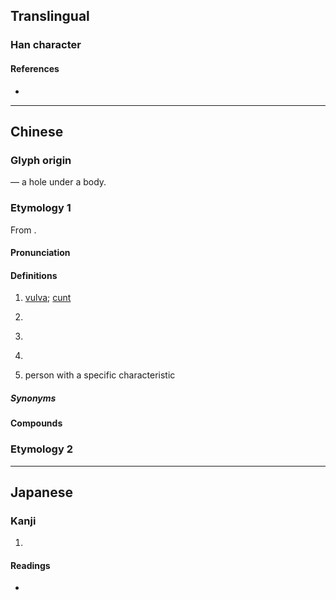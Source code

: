 {{character info/new}}
==Translingual==

===Han character===
{{Han char|rn=44|rad=尸|as=05|sn=8|four=77287|canj=SJC|ids=⿸尸穴}}

====References====
* {{Han ref|kx=0300.270|dkj=07661|hdz=20970.090|uh=5C44|ud=23620|bh=CC59|bd=52313}}

----

==Chinese==

===Glyph origin===
{{Han compound|尸|穴|t1=body|t2=hole|ls=ic}} — a hole under a body.

===Etymology 1===
{{zh-forms|alt=毴,𣭈,𫵘,逼-Mandarin,斃-Mandarin,B-Internet}}
From {{inh|zh|sit-pro|*b(j)at||vagina, vulva}}.

====Pronunciation====
{{zh-pron
|m=bī
|m-s=pi1
|dg=би1
|c=bei1
|g=biet6
|h=pfs=piet/pài;gd=biêd5/bai2
|j=
|mb=biĕ
|md=
|mn=bai/pi
|mn_note=bai - colloquial (used in {{zh-l|*膣屄}}); pi - literary
|w=1pi
|x=bie6
|mc=
|oc=
|cat=a
}}

====Definitions====
{{zh-hanzi}}

# {{lb|zh|vulgar}} [[vulva]]; [[cunt]]
# {{lb|zh|vulgar}} {{n-g|An intensifying modifier.}}
#: {{zh-x|心裡 沒有 一.點 '''B''' 數 嗎？|Is there not [even] a bit of '''f___ing''' clue in [your] heart?}}
# {{lb|zh|vulgar}} {{n-g|An intensifying object after a verb.}}
#: {{zh-x|裝屄}}
#: {{zh-x|撕'''逼'''}}
# {{lb|zh|vulgar}} {{n-g|An intensifying suffix after an adjective.}}
#: {{zh-x|牛屄|'''fucking''' awesome}}
#: {{zh-x|苦'''逼'''|'''fucking''' miserable}}
# {{lb|zh|vulgar}} person with a specific characteristic
#: {{zh-x|傻屄}}
#: {{zh-x|逗'''逼'''}}

=====Synonyms=====
{{zh-dial|陰戶}}

====Compounds====
{{zh-der|傻屄|膣屄|牛屄|裝屄|苦屄|肏屄|騷屄|二屄|參屄}}

===Etymology 2===
{{zh-see|閪|v}}

----

==Japanese==

===Kanji===
{{ja-kanji|grade=9|rs=尸05}}

# {{defn|lang=ja|sort=尸05}}

====Readings====
* {{ja-readings|on=[[ひ]] (hi)|kun=}}
